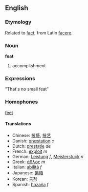 ==English==
===Etymology===
Related to [[fact]], from Latin [[facere]].
=== Noun ===
'''feat'''

# accomplishment

===Expressions===

"That's no small feat"

===Homophones===

[[feet]]

====Translations====
*Chinese: [[技藝]], [[技艺]]
*Danish: [[præstation]] ''c''
*Dutch: [[prestatie]] ''de''
*French: [[exploit]] ''m''
*German: [[Leistung]] ''f'', [[Meisterstück]] ''n''
*Greek: [[άθλος]] ''m''
*Italian: [[abilità]] ''f''
*Japanese: [[業績]]
*Korean: [[공적]]
*Spanish: [[hazaña]] ''f''